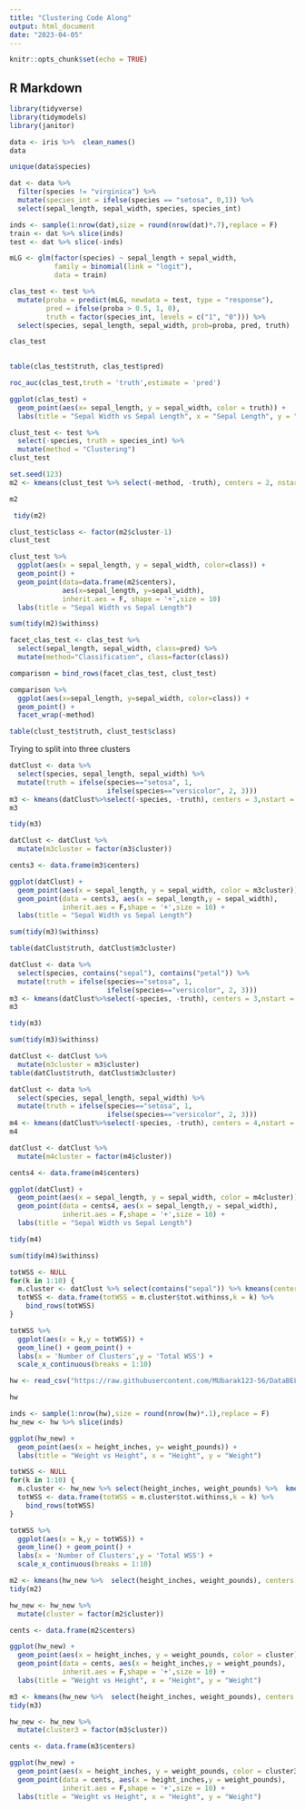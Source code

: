```yaml
---
title: "Clustering Code Along"
output: html_document
date: "2023-04-05"
---
```


```r
knitr::opts_chunk$set(echo = TRUE)
```

## R Markdown

```r
library(tidyverse)
library(tidymodels)
library(janitor)
```


```r
data <- iris %>%  clean_names()
data
```

```r
unique(data$species)
```

```r
dat <- data %>% 
  filter(species != "virginica") %>% 
  mutate(species_int = ifelse(species == "setosa", 0,1)) %>% 
  select(sepal_length, sepal_width, species, species_int)
```

```r
inds <- sample(1:nrow(dat),size = round(nrow(dat)*.7),replace = F)
train <- dat %>% slice(inds)
test <- dat %>% slice(-inds)
```

```r
mLG <- glm(factor(species) ~ sepal_length + sepal_width, 
           family = binomial(link = "logit"),
           data = train)

clas_test <- test %>% 
  mutate(proba = predict(mLG, newdata = test, type = "response"),
         pred = ifelse(proba > 0.5, 1, 0),
         truth = factor(species_int, levels = c("1", "0"))) %>% 
  select(species, sepal_length, sepal_width, prob=proba, pred, truth)

clas_test
  
```

```r
table(clas_test$truth, clas_test$pred) 
```

```r
roc_auc(clas_test,truth = 'truth',estimate = 'pred')
```
```r
ggplot(clas_test) +
  geom_point(aes(x= sepal_length, y = sepal_width, color = truth)) +
  labs(title = "Sepal Width vs Sepal Length", x = "Sepal Length", y = "Sepal Width")
```

```r
clust_test <- test %>% 
  select(-species, truth = species_int) %>% 
  mutate(method = "Clustering")
clust_test
```
```r
set.seed(123)
m2 <- kmeans(clust_test %>% select(-method, -truth), centers = 2, nstart =10)
```

```r
m2
```

```r
 tidy(m2)
```

```r
clust_test$class <- factor(m2$cluster-1)
clust_test
```

```r
clust_test %>%
  ggplot(aes(x = sepal_length, y = sepal_width, color=class)) +
  geom_point() +
  geom_point(data=data.frame(m2$centers),
             aes(x=sepal_length, y=sepal_width),
             inherit.aes = F, shape = '+',size = 10)
  labs(title = "Sepal Width vs Sepal Length")
```

```r
sum(tidy(m2)$withinss)
```

```r
facet_clas_test <- clas_test %>%
  select(sepal_length, sepal_width, class=pred) %>%
  mutate(method="Classification", class=factor(class))

comparison = bind_rows(facet_clas_test, clust_test)

comparison %>%
  ggplot(aes(x=sepal_length, y=sepal_width, color=class)) +
  geom_point() +
  facet_wrap(~method)
```

```r
table(clust_test$truth, clust_test$class)

```

Trying to split into three clusters

```r
datClust <- data %>%
  select(species, sepal_length, sepal_width) %>%
  mutate(truth = ifelse(species=="setosa", 1,
                        ifelse(species=="versicolor", 2, 3)))
m3 <- kmeans(datClust%>%select(-species, -truth), centers = 3,nstart = 10)
m3
```
```r
tidy(m3)
```

```r
datClust <- datClust %>% 
  mutate(m3cluster = factor(m3$cluster))

cents3 <- data.frame(m3$centers)

ggplot(datClust) +
  geom_point(aes(x = sepal_length, y = sepal_width, color = m3cluster)) +
  geom_point(data = cents3, aes(x = sepal_length,y = sepal_width),
             inherit.aes = F,shape = '+',size = 10) +
  labs(title = "Sepal Width vs Sepal Length")
```

```r
sum(tidy(m3)$withinss)
```

```r
table(datClust$truth, datClust$m3cluster)
```

```r
datClust <- data %>%
  select(species, contains("sepal"), contains("petal")) %>%
  mutate(truth = ifelse(species=="setosa", 1,
                        ifelse(species=="versicolor", 2, 3)))
m3 <- kmeans(datClust%>%select(-species, -truth), centers = 3,nstart = 10)
m3
```

```r
tidy(m3)
```

```r
sum(tidy(m3)$withinss)

```
```r
datClust <- datClust %>% 
  mutate(m3cluster = m3$cluster)
table(datClust$truth, datClust$m3cluster)
```

```r
datClust <- data %>%
  select(species, sepal_length, sepal_width) %>%
  mutate(truth = ifelse(species=="setosa", 1,
                        ifelse(species=="versicolor", 2, 3)))
m4 <- kmeans(datClust%>%select(-species, -truth), centers = 4,nstart = 10)
m4
```
```r
datClust <- datClust %>% 
  mutate(m4cluster = factor(m4$cluster))

cents4 <- data.frame(m4$centers)

ggplot(datClust) +
  geom_point(aes(x = sepal_length, y = sepal_width, color = m4cluster)) +
  geom_point(data = cents4, aes(x = sepal_length,y = sepal_width),
             inherit.aes = F,shape = '+',size = 10) +
  labs(title = "Sepal Width vs Sepal Length")

```

```r
tidy(m4)
```

```r
sum(tidy(m4)$withinss)

```

```r
totWSS <- NULL
for(k in 1:10) {
  m.cluster <- datClust %>% select(contains("sepal")) %>% kmeans(centers = k,nstart = 10)
  totWSS <- data.frame(totWSS = m.cluster$tot.withinss,k = k) %>%
    bind_rows(totWSS)
}
```

```r
totWSS %>%
  ggplot(aes(x = k,y = totWSS)) + 
  geom_line() + geom_point() + 
  labs(x = 'Number of Clusters',y = 'Total WSS') + 
  scale_x_continuous(breaks = 1:10)
```

```r
hw <- read_csv("https://raw.githubusercontent.com/MUbarak123-56/DataBEL/master/SOCR-HeightWeight.csv") %>%  clean_names()
```


```r
hw
```

```r
inds <- sample(1:nrow(hw),size = round(nrow(hw)*.1),replace = F)
hw_new <- hw %>% slice(inds)
```

```r
ggplot(hw_new) +
  geom_point(aes(x = height_inches, y= weight_pounds)) +
  labs(title = "Weight vs Height", x = "Height", y = "Weight")
```

```r
totWSS <- NULL
for(k in 1:10) {
  m.cluster <- hw_new %>% select(height_inches, weight_pounds) %>%  kmeans(centers = k,nstart = 10)
  totWSS <- data.frame(totWSS = m.cluster$tot.withinss,k = k) %>%
    bind_rows(totWSS)
}
```

```r
totWSS %>%
  ggplot(aes(x = k,y = totWSS)) + 
  geom_line() + geom_point() + 
  labs(x = 'Number of Clusters',y = 'Total WSS') + 
  scale_x_continuous(breaks = 1:10)
```

```r
m2 <- kmeans(hw_new %>%  select(height_inches, weight_pounds), centers = 2)
tidy(m2)
```

```r
hw_new <- hw_new %>% 
  mutate(cluster = factor(m2$cluster))

cents <- data.frame(m2$centers)

ggplot(hw_new) + 
  geom_point(aes(x = height_inches, y = weight_pounds, color = cluster)) +
  geom_point(data = cents, aes(x = height_inches,y = weight_pounds),
             inherit.aes = F,shape = '+',size = 10) +
  labs(title = "Weight vs Height", x = "Height", y = "Weight")
```

```r
m3 <- kmeans(hw_new %>%  select(height_inches, weight_pounds), centers = 3)
tidy(m3)
```

```r
hw_new <- hw_new %>% 
  mutate(cluster3 = factor(m3$cluster))

cents <- data.frame(m3$centers)

ggplot(hw_new) + 
  geom_point(aes(x = height_inches, y = weight_pounds, color = cluster3)) +
  geom_point(data = cents, aes(x = height_inches,y = weight_pounds),
             inherit.aes = F,shape = '+',size = 10) +
  labs(title = "Weight vs Height", x = "Height", y = "Weight")
```


